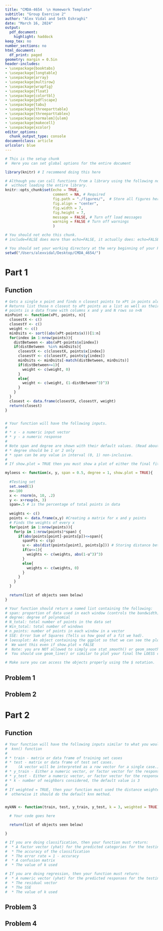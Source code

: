 ```yaml
---
title: "CMDA-4654  \n Homework Template"
subtitle: "Group Exercise 2"
author: "Alex Vidal and Seth Eshraghi"
date: "March 16, 2024"
output:
  pdf_document:
    highlight: haddock
keep_tex: no
number_sections: no
html_document:
  df_print: paged
geometry: margin = 0.5in
header-includes:
- \usepackage{booktabs}
- \usepackage{longtable}
- \usepackage{array}
- \usepackage{multirow}
- \usepackage{wrapfig}
- \usepackage{float}
- \usepackage{colortbl}
- \usepackage{pdflscape}
- \usepackage{tabu}
- \usepackage{threeparttable}
- \usepackage{threeparttablex}
- \usepackage[normalem]{ulem}
- \usepackage{makecell}
- \usepackage{xcolor}
editor_options:
  chunk_output_type: console
documentclass: article
urlcolor: blue
---
```


<!-- The above is set to automatically compile to a .pdf file.   -->

<!-- It will only succeed if LaTeX is installed. -->

<!-- If you absolutely can't get LaTeX installed and/or working, then you can compile to a .html first,  -->

<!-- by clicking on the arrow button next to knit and selecting Knit to HTML. -->

<!-- You must then print you .html file to a .pdf by using first opening it in a web browser and then printing to a .pdf -->

```r
# This is the setup chunk
#  Here you can set global options for the entire document

library(knitr) # I recommend doing this here

# Although you can call functions from a library using the following notation
#  without loading the entire library.
knitr::opts_chunk$set(echo = TRUE, 
                      comment = NA, # Required
                      fig.path = "./figures/",  # Store all figures here in relative path (make the folder first)
                      fig.align = "center",
                      fig.width = 7,
                      fig.height = 7,
                      message = FALSE, # Turn off load messages
                      warning = FALSE # Turn off warnings
                      )

```

\clearpage

```r
# You should not echo this chunk.
# include=FALSE does more than echo=FALSE, it actually does: echo=FALSE, results='hide', message=FALSE, warning=FALSE, fig.show='hide'

# You should set your working directory at the very beginning of your R Markdown file
setwd("/Users/alexvidal/Desktop/CMDA_4654/")

```


# Part 1

## Function
```r
# Gets a single x point and finds n closest points to xPt in points along with their corresponding weights
# Returns list those n closest to xPt points as a list as well as their corresponding weights
# points is a data frame with columns x and y and N rows so n<N
minPoint <- function(xPt, points, n){
  closestX <- c()
  closestY <- c()
  weight <- c()
  minDsits <- sort((abs(xPt-points$x)))[1:n] 
  for(index in 1:nrow(points)){
    distBetween <- abs(xPt-points$x[index])
    if(distBetween  %in% minDsits){
      closestX <- c(closestX, points$x[index])
      closestY <- c(closestY, points$y[index])
      minDsits <- minDsits[-match(distBetween, minDsits)]
      if(distBetween>=1){
        weight <- c(weight, 0)
      }
      else{
        weight <- c(weight, (1-distBetween^3)^3)
      }
    }
  }
  closest <- data.frame(closestX, closestY, weight)
  return(closest)
}


# Your function will have the following inputs.
# 
# * x - a numeric input vector
# * y - a numeric response
#
# Note span and degree are shown with their default values. (Read about this in the description)
# * degree should be 1 or 2 only
# * span can be any value in interval (0, 1) non-inclusive.
#
# If show.plot = TRUE then you must show a plot of either the final fit

myloess <- function(x, y, span = 0.5, degree = 1, show.plot = TRUE){
  
  #Testing set
  set.seed(1)
  n<-100
  x <- rnorm(n, 10, .2)
  y <- x+rexp(n, 3)
  span=.5 # is the percentage of total points in data
  
  weights <- c()
  points <- data.frame(x,y) #Creating a matrix for x and y points
  # Finds the weights of every x
  for(point in 1:nrow(points)){
    for(p in 1:nrow(points)*span) {
      if(abs(points[point]-points[p])<=span){ 
        spanPts <- c(p)
        u <- abs(dist(points[point], points[p])) # Storing distance between each point and important point
        if(u<=1){
          weights <- c(weights, abs(1-u^3)^3)
        }
        else{
          weights <- c(weights, 0)
        }
      }
    }
  }
  
  return(list of objects seen below) 
}

# Your function should return a named list containing the following:
# span: proportion of data used in each window (controls the bandwidth)
# degree: degree of polynomial
# N_total: total number of points in the data set
# Win_total: total number of windows
# n_points: number of points in each window in a vector
# SSE: Error Sum of Squares (Tells us how good of a fit we had).
# loessplot: An object containing the ggplot so that we can see the plot later. 
#  We want this even if show.plot = FALSE
#  Note: you are NOT allowed to simply use stat_smooth() or geom_smooth() to have it automatically do LOESS.
#  You should use geom_line() or similar to plot your final the LOESS curve.

# Make sure you can access the objects properly using the $ notation.
```

## Problem 1

## Problem 2




# Part 2

## Function
```r
# Your function will have the following inputs similar to what you would find with the
#  knn() function
#
# * train - matrix or data frame of training set cases
# * test - matrix or data frame of test set cases.  
#     (A vector will be interpreted as a row vector for a single case.)
# * y_train - Either a numeric vector, or factor vector for the responses in the training set
# * y_test - Either a numeric vector, or factor vector for the responses in the testing set
# * k - number of neighbors considered, the default value is 3
#
# If weighted = TRUE, then your function must used the distance weighted kNN as described above,
#  otherwise it should do the default knn method.


mykNN <- function(train, test, y_train, y_test, k = 3, weighted = TRUE){

  # Your code goes here

  return(list of objects seen below)

}

# If you are doing classification, then your function must return:
#  * A factor vector (yhat) for the predicted categories for the testing data
#  * The accuracy of the classification
#  * The error rate = 1 - accuracy
#  * A confusion matrix
#  * The value of k used

# If you are doing regression, then your function must return:
#  * A numeric vector (yhat) for the predicted responses for the testing data
#  * The residual vector
#  * The SSE
#  * The value of k used
```

## Problem 3


## Problem 4
